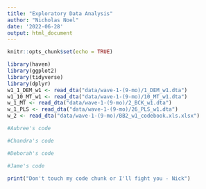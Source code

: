 ```yaml
---
title: "Exploratory Data Analysis"
author: "Nicholas Noel"
date: '2022-06-28'
output: html_document
---
```


```r
knitr::opts_chunk$set(echo = TRUE)
```

```r
library(haven)
library(ggplot2)
library(tidyverse)
library(dplyr)
w1_1_DEM_w1 <- read_dta("data/wave-1-(9-mo)/1_DEM_w1.dta")
w1_10_MT_w1 <- read_dta("data/wave-1-(9-mo)/10_MT_w1.dta")
w_1_MT <- read_dta("data/wave-1-(9-mo)/2_BCK_w1.dta")
w_1_PLS <- read_dta("data/wave-1-(9-mo)/26_PLS_w1.dta")
w_2 <- read_dta("data/wave-1-(9-mo)/BB2_w1_codebook.xls.xlsx")
```


```r
#Aubree's code
```

```r
#Chandra's code
```

```r
#Deborah's code
```

```r
#Jame's code
```

```r
print("Don't touch my code chunk or I'll fight you - Nick")
```